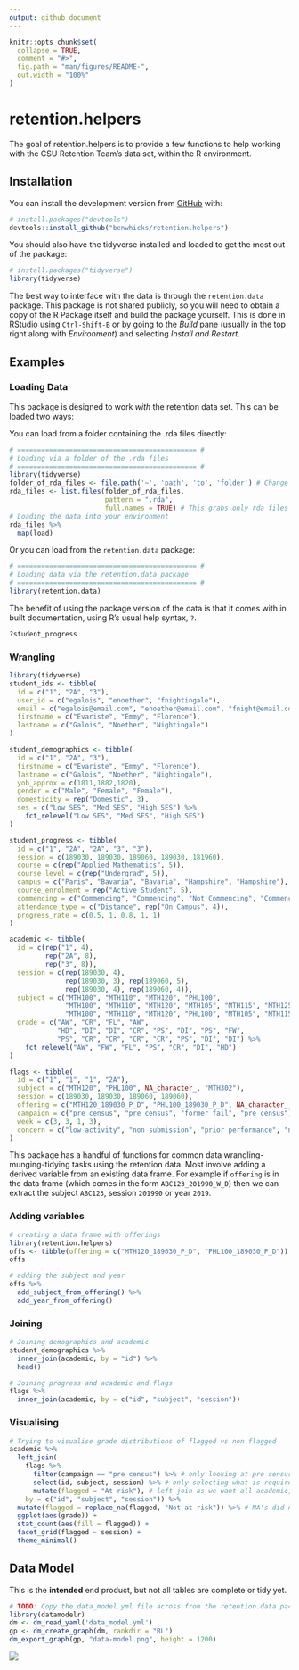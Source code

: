 ```yaml
---
output: github_document
---
```


<!-- README.md is generated from README.Rmd. Please edit that file -->

```r
knitr::opts_chunk$set(
  collapse = TRUE,
  comment = "#>",
  fig.path = "man/figures/README-",
  out.width = "100%"
)
```

# retention.helpers

<!-- badges: start -->
<!-- badges: end -->

The goal of retention.helpers is to provide a few functions to help working with the CSU Retention Team's data set, within the R environment.

## Installation

You can install the development version from [GitHub](https://github.com/) with:

``` r
# install.packages("devtools")
devtools::install_github("benwhicks/retention.helpers")
```

You should also have the tidyverse installed and loaded to get the most out of the package:

``` r
# install.packages("tidyverse")
library(tidyverse)
```

The best way to interface with the data is through the `retention.data` package. This package is not shared publicly, so you will need to obtain a copy of the R Package itself and build the package yourself. This is done in RStudio using `Ctrl-Shift-B` or by going to the _Build_ pane (usually in the top right along with _Environment_) and selecting _Install and Restart_. 

## Examples

### Loading Data

This package is designed to work _with_ the retention data set. This can be loaded two ways:

You can load from a folder containing the .rda files directly:

``` r
# ============================================= #
# Loading via a folder of the .rda files
# ============================================= #
library(tidyverse)
folder_of_rda_files <- file.path('~', 'path', 'to', 'folder') # Change this to where you have them stored
rda_files <- list.files(folder_of_rda_files, 
                        pattern = ".rda", 
                        full.names = TRUE) # This grabs only rda files in folder_of_rda_files
# Loading the data into your environment
rda_files %>% 
  map(load)
```

Or you can load from the `retention.data` package:

```r
# ============================================= #
# Loading data via the retention.data package
# ============================================= #
library(retention.data)
```

The benefit of using the package version of the data is that it comes with in built documentation, using R's usual help syntax, `?`.

``` r
?student_progress
```

### Wrangling

``` r
library(tidyverse)
student_ids <- tibble(
  id = c("1", "2A", "3"),
  user_id = c("egalois", "enoether", "fnightingale"),
  email = c("egalois@email.com", "enoether@email.com", "fnight@email.com"),
  firstname = c("Evariste", "Emmy", "Florence"),
  lastname = c("Galois", "Noether", "Nightingale")
)

student_demographics <- tibble(
  id = c("1", "2A", "3"),
  firstname = c("Evariste", "Emmy", "Florence"),
  lastname = c("Galois", "Noether", "Nightingale"),
  yob_approx = c(1811,1882,1820),
  gender = c("Male", "Female", "Female"),
  domesticity = rep("Domestic", 3),
  ses = c("Low SES", "Med SES", "High SES") %>% 
    fct_relevel("Low SES", "Med SES", "High SES")
)

student_progress <- tibble(
  id = c("1", "2A", "2A", "3", "3"),
  session = c(189030, 189030, 189060, 189030, 181960),
  course = c(rep("Applied Mathematics", 5)),
  course_level = c(rep("Undergrad", 5)),
  campus = c("Paris", "Bavaria", "Bavaria", "Hampshire", "Hampshire"),
  course_enrolment = rep("Active Student", 5),
  commencing = c("Commencing", "Commencing", "Not Commencing", "Commencing", "Not Commencing"),
  attendance_type = c("Distance", rep("On Campus", 4)),
  progress_rate = c(0.5, 1, 0.8, 1, 1)
)

academic <- tibble(
  id = c(rep("1", 4), 
         rep("2A", 8),
         rep("3", 8)),
  session = c(rep(189030, 4), 
              rep(189030, 3), rep(189060, 5), 
              rep(189030, 4), rep(189060, 4)),
  subject = c("MTH100", "MTH110", "MTH120", "PHL100",
              "MTH100", "MTH110", "MTH120", "MTH105", "MTH115", "MTH125", "PHL105", "MTH302",
              "MTH100", "MTH110", "MTH120", "PHL100", "MTH105", "MTH115", "MTH125", "PHL105"),
  grade = c("AW", "CR", "FL", "AW", 
            "HD", "DI", "DI", "CR", "PS", "DI", "PS", "FW",
            "PS", "CR", "CR", "CR", "CR", "PS", "DI", "DI") %>% 
    fct_relevel("AW", "FW", "FL", "PS", "CR", "DI", "HD")
)

flags <- tibble(
  id = c("1", "1", "1", "2A"),
  subject = c("MTH120", "PHL100", NA_character_, "MTH302"),
  session = c(189030, 189030, 189060, 189060),
  offering = c("MTH120_189030_P_D", "PHL100_189030_P_D", NA_character_, "MTH302_189060_B_I"),
  campaign = c("pre census", "pre census", "former fail", "pre census"),
  week = c(3, 3, 1, 3),
  concern = c("low activity", "non submission", "prior performance", "non submission")
)
```

This package has a handful of functions for common data wrangling-munging-tidying tasks using the retention data. Most involve adding a derived variable from an existing data frame. For example if `offering` is in the data frame (which comes in the form `ABC123_201990_W_D`) then we can extract the subject `ABC123`, session `201990` or year `2019`. 

### Adding variables

``` r
# creating a data frame with offerings
library(retention.helpers)
offs <- tibble(offering = c("MTH120_189030_P_D", "PHL100_189030_P_D"))
offs

# adding the subject and year
offs %>% 
  add_subject_from_offering() %>% 
  add_year_from_offering()
```

### Joining 

``` r
# Joining demographics and academic
student_demographics %>% 
  inner_join(academic, by = "id") %>% 
  head()

# Joining progress and academic and flags
flags %>% 
  inner_join(academic, by = c("id", "subject", "session"))
```

### Visualising

``` r
# Trying to visualise grade distributions of flagged vs non flagged
academic %>% 
  left_join(
    flags %>% 
      filter(campaign == "pre census") %>% # only looking at pre census flags
      select(id, subject, session) %>% # only selecting what is required for joining with academic
      mutate(flagged = "At risk"), # left join as we want all academic, which creates NA's if no match
    by = c("id", "subject", "session")) %>%  
  mutate(flagged = replace_na(flagged, "Not at risk")) %>% # NA's did not appear in the flag table
  ggplot(aes(grade)) +
  stat_count(aes(fill = flagged)) +
  facet_grid(flagged ~ session) +
  theme_minimal() 
```

## Data Model

This is the **intended** end product, but not all tables are complete or tidy yet.

``` r
# TODO: Copy the data_model.yml file across from the retention.data package to the root of this package whenever this is updated.
library(datamodelr)
dm <- dm_read_yaml('data_model.yml')
gp <- dm_create_graph(dm, rankdir = "RL")
dm_export_graph(gp, "data-model.png", height = 1200)
```

![](data-model.png)
